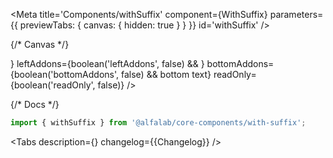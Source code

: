 



<Meta
    title='Components/withSuffix'
    component={WithSuffix}
    parameters={{ previewTabs: { canvas: { hidden: true } } }}
    id='withSuffix'
/>

{/* Canvas */}

<Story name='withSuffix'>
    <SuffixInput
        suffix={text('suffix', ' ₽')}
        block={boolean('block', false)}
        clear={boolean('clear', false)}
        size={select('size', ['s', 'm', 'l', 'xl'], 's')}
        disabled={boolean('disabled', false)}
        label={text('label', '')}
        placeholder={text('placeholder', '')}
        rightAddons={boolean('rightAddons', false) && !text('error') && <StarMIcon />}
        leftAddons={boolean('leftAddons', false) && <StarMIcon />}
        bottomAddons={boolean('bottomAddons', false) && <span>bottom text</span>}
        readOnly={boolean('readOnly', false)}
    />
</Story>

{/* Docs */}

<ComponentHeader
    name='withSuffix'
    version={packageJson.version}
    package='@alfalab/core-components/with-suffix'
/>

```jsx
import { withSuffix } from '@alfalab/core-components/with-suffix';
```

<Tabs description={<Description />} changelog={<Markdown>{Changelog}</Markdown>} />
